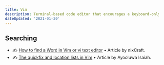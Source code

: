 ```yaml
---
title: Vim
description: Terminal-based code editor that encourages a keyboard-only workflow.
dateUpdated: '2021-01-30'
---
```


## Searching

- ✍️ [How to find a Word in Vim or vi text editor](https://www.cyberciti.biz/faq/find-a-word-in-vim-or-vi-text-editor/) • Article by nixCraft.
- ✍️ [The quickfix and location lists in Vim](https://freshman.tech/vim-quickfix-and-location-list/) • Article by Ayooluwa Isaiah.